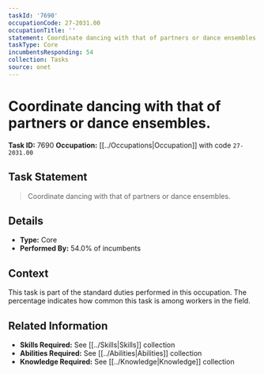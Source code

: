 ```yaml
---
taskId: '7690'
occupationCode: 27-2031.00
occupationTitle: ''
statement: Coordinate dancing with that of partners or dance ensembles.
taskType: Core
incumbentsResponding: 54
collection: Tasks
source: onet
---
```

# Coordinate dancing with that of partners or dance ensembles.

**Task ID:** 7690
**Occupation:** [[../Occupations|Occupation]] with code `27-2031.00`

## Task Statement

> Coordinate dancing with that of partners or dance ensembles.

## Details

- **Type:** Core
- **Performed By:** 54.0% of incumbents

## Context

This task is part of the standard duties performed in this occupation. The percentage indicates how common this task is among workers in the field.

## Related Information

- **Skills Required:** See [[../Skills|Skills]] collection
- **Abilities Required:** See [[../Abilities|Abilities]] collection
- **Knowledge Required:** See [[../Knowledge|Knowledge]] collection
